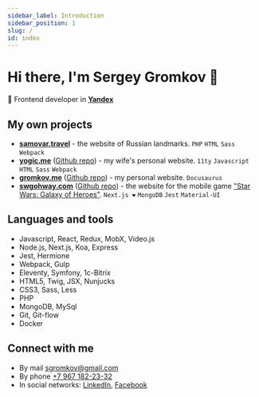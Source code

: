 ```yaml
---
sidebar_label: Introduction
sidebar_position: 1
slug: /
id: index
---
```


# Hi there, I'm Sergey Gromkov 👋

👔 Frontend developer in **[Yandex](https://yandex.ru)**

## My own projects

- **[samovar.travel](https://samovar.travel)** - the website of&nbsp;Russian landmarks. `PHP` `HTML` `Sass` `Webpack`
- **[yogic.me](https://yogic.me)** ([Github repo](https://github.com/sgromkov/yogic.me)) - my wife's personal website. `11ty` `Javascript` `HTML` `Sass` `Webpack`
- **[gromkov.me](https://gromkov.me)** ([Github repo](https://github.com/sgromkov/gromkov.me)) - my personal website. `Docusaurus`
- **[swgohway.com](https://swgohway.com)** ([Github repo](https://github.com/sgromkov/swgoh)) - the website for the mobile game ["Star Wars: Galaxy of Heroes"](https://www.ea.com/ru-ru/games/starwars/galaxy-of-heroes). `Next.js ❤️` `MongoDB` `Jest` `Material-UI`

## Languages and tools

- Javascript, React, Redux, MobX, Video.js
- Node.js, Next.js, Koa, Express
- Jest, Hermione
- Webpack, Gulp
- Eleventy, Symfony, 1c-Bitrix
- HTML5, Twig, JSX, Nunjucks
- CSS3, Sass, Less
- PHP
- MongoDB, MySql
- Git, Git-flow
- Docker

## Connect with me
* By mail [sgromkov@gmail.com](mailto:sgromkov@gmail.com)
* By phone [+7 967 182-23-32](tel:+79671822332)
* In social networks: [LinkedIn](https://ru.linkedin.com/in/sgromkov), [Facebook](https://www.facebook.com/sgromkov)
